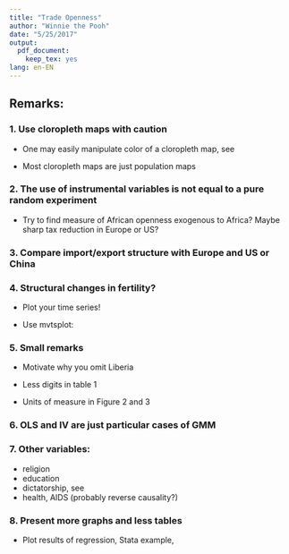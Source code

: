 ```yaml
---
title: "Trade Openness"
author: "Winnie the Pooh"
date: "5/25/2017"
output: 
  pdf_document: 
    keep_tex: yes
lang: en-EN
---
```


## Remarks:

### 1. Use cloropleth maps with caution

* One may easily manipulate color of a cloropleth map, see

\url{http://faculty.maxwell.syr.edu/mon2ier/e_reprints/StatSci%20Aug2005%20(Lying%20with%20Maps).pdf}

* Most cloropleth maps are just population maps

\includegraphics[width=8cm]{heatmap_2x.png}

### 2. The use of instrumental variables is not equal to a pure random experiment

\includegraphics[width=8cm]{correlation.png}

* Try to find measure of African openness exogenous to Africa? Maybe sharp tax reduction in Europe or US?

### 3. Compare import/export structure with Europe and US or China

### 4. Structural changes in fertility?

* Plot your time series!

* Use mvtsplot: \url{http://www.biostat.jhsph.edu/~rpeng/RR/mvtsplot/}

### 5. Small remarks

* Motivate why you omit Liberia

* Less digits in table 1

* Units of measure in Figure 2 and 3

### 6. OLS and IV are just particular cases of GMM

### 7. Other variables:

* religion
* education
* dictatorship, see \url{https://www.theguardian.com/world/2008/nov/27/south-africa-aids-mbeki}
* health, AIDS (probably reverse causality?)

### 8. Present more graphs and less tables

* Plot results of regression, Stata example, \url{http://www.stata.com/meeting/germany14/abstracts/materials/de14_jann.pdf}


